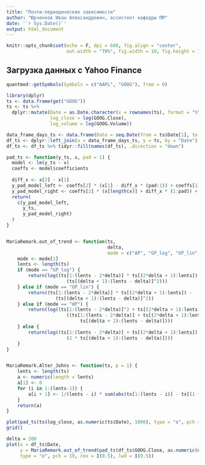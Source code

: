 ```yaml
---
title: "Почти-периодические зависимости"
author: "Юрченков Иван Александрович, ассистент кафедры ПМ"
date: '`r Sys.Date()`'
output: html_document
---
```


```r
knitr::opts_chunk$set(echo = F, dpi = 600, fig.align = "center", 
                      out.width = "70%", fig.width = 10, fig.height = 7)
```

## **Загрузка данных c Yahoo Finance**

```r
quantmod::getSymbols(Symbols = c("AAPL", "GOOG"), from = 0)
```

```r
library(dplyr)
ts <- data.frame(get("GOOG")) 
ts <- ts %>% 
  dplyr::mutate(Date = as.Date.character(x = rownames(ts), format = "%Y-%m-%d"),
                log_close = log(GOOG.Close),
                log_volume = log(GOOG.Volume))

data_frame_days_ts <- data.frame(Date = seq.Date(from = ts$Date[1], to = ts$Date[nrow(ts)], by = "days"))
df_ts <- dplyr::left_join(x = data_frame_days_ts, y = ts, by = "Date")
df_ts <- df_ts %>% tidyr::fill(names(df_ts), .direction = "down")


```



```r
pad_ts <- function(y_ts, x, pad = 1) {
  model <- lm(y_ts ~ x)
  coeffs <- model$coefficients
  
  diff_x <- x[2] - x[1]
  y_pad_model_left <- coeffs[2] * (x[1] - diff_x * (pad:1)) + coeffs[1]
  y_pad_model_right <- coeffs[2] * (x[length(x)] + diff_x * (1:pad)) + coeffs[1]
  return(
    c(y_pad_model_left, 
      y_ts, 
      y_pad_model_right)
  )
}


MariaRemark.out_of_trend <- function(ts, 
                                     delta, 
                                     mode = c("AP", "GP_log", "GP_lin", "HP")) {
    mode <- mode[1]
    lents <- length(ts)
    if (mode == "GP_log") {
        return(log((ts[1:(lents - 2*delta)] * ts[(2*delta + 1):lents]) / 
                      (ts[(delta + 1):(lents - delta)]^2)))
    } else if (mode == "GP_lin") {
        return((ts[1:(lents - 2*delta)] * ts[(2*delta + 1):lents]) - 
                  (ts[(delta + 1):(lents - delta)]^2))
    } else if (mode == "HP") {
        return(log((ts[1:(lents - 2*delta)]^2 + ts[(2*delta + 1):lents]^2) / 
                      ((ts[1:(lents - 2*delta)] + ts[(2*delta + 1):lents]) * 
                           ts[(delta + 1):(lents - delta)])))
    } else {
        return(log((ts[1:(lents - 2*delta)] + ts[(2*delta + 1):lents]) / 
                      (2 * ts[(delta + 1):(lents - delta)])))
    }
}


MariaRemark.Alter_Johns <- function(ts, p = 1) {
    lents <- length(ts)
    a <- numeric(length = lents)
    a[1] <- 0
    for (i in 1:(lents-1)) {
        a[i + 1] <- 1/(lents - i) * sum(abs(ts[1:(lents - i)] - ts[(1 + i):lents])^(p))^(1/p)
    }
    return(a)
}

```


```r
plot(pad_ts(ts$log_close, as.numeric(ts$Date), 1000), type = "o", pch = 19, cex = I(0.5), col = "blue")
grid()
```


```r
delta = 200
plot(x = df_ts$Date, 
     y = MariaRemark.out_of_trend(pad_ts(df_ts$GOOG.Close, as.numeric(df_ts$Date), delta), delta = delta, mode = "HP"), 
     type = "o", pch = 19, cex = I(0.5), lwd = I(0.5))
```



